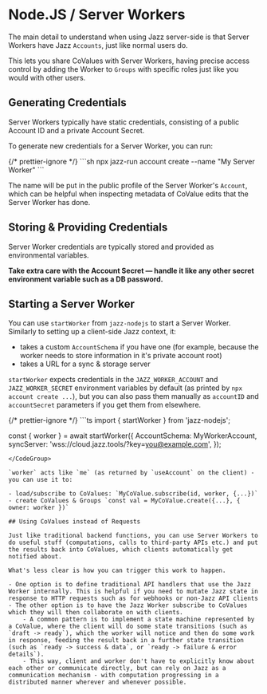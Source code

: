 
# Node.JS / Server Workers

The main detail to understand when using Jazz server-side is that Server Workers have Jazz `Accounts`, just like normal users do.

This lets you share CoValues with Server Workers, having precise access control by adding the Worker to `Groups` with specific roles just like you would with other users.

## Generating Credentials

Server Workers typically have static credentials, consisting of a public Account ID and a private Account Secret.

To generate new credentials for a Server Worker, you can run:

<CodeGroup>
{/* prettier-ignore */}
```sh
npx jazz-run account create --name "My Server Worker"
```
</CodeGroup>

The name will be put in the public profile of the Server Worker's `Account`, which can be helpful when inspecting metadata of CoValue edits that the Server Worker has done.

## Storing & Providing Credentials

Server Worker credentials are typically stored and provided as environmental variables.

**Take extra care with the Account Secret &mdash; handle it like any other secret environment variable such as a DB password.**

## Starting a Server Worker

You can use `startWorker` from `jazz-nodejs` to start a Server Worker. Similarly to setting up a client-side Jazz context, it:

- takes a custom `AccountSchema` if you have one (for example, because the worker needs to store information in it's private account root)
- takes a URL for a sync & storage server

`startWorker` expects credentials in the `JAZZ_WORKER_ACCOUNT` and `JAZZ_WORKER_SECRET` environment variables by default (as printed by `npx account create ...`), but you can also pass them manually as `accountID` and `accountSecret` parameters if you get them from elsewhere.

<CodeGroup>
{/* prettier-ignore */}
```ts
import { startWorker } from 'jazz-nodejs';

const { worker } = await startWorker({
    AccountSchema: MyWorkerAccount,
    syncServer: 'wss://cloud.jazz.tools/?key=you@example.com',
});
```
</CodeGroup>

`worker` acts like `me` (as returned by `useAccount` on the client) - you can use it to:

- load/subscribe to CoValues: `MyCoValue.subscribe(id, worker, {...})`
- create CoValues & Groups `const val = MyCoValue.create({...}, { owner: worker })`

## Using CoValues instead of Requests

Just like traditional backend functions, you can use Server Workers to do useful stuff (computations, calls to third-party APIs etc.) and put the results back into CoValues, which clients automatically get notified about.

What's less clear is how you can trigger this work to happen.

- One option is to define traditional API handlers that use the Jazz Worker internally. This is helpful if you need to mutate Jazz state in response to HTTP requests such as for webhooks or non-Jazz API clients
- The other option is to have the Jazz Worker subscribe to CoValues which they will then collaborate on with clients.
    - A common pattern is to implement a state machine represented by a CoValue, where the client will do some state transitions (such as `draft -> ready`), which the worker will notice and then do some work in response, feeding the result back in a further state transition (such as `ready -> success & data`, or `ready -> failure & error details`).
    - This way, client and worker don't have to explicitly know about each other or communicate directly, but can rely on Jazz as a communication mechanism - with computation progressing in a distributed manner wherever and whenever possible.